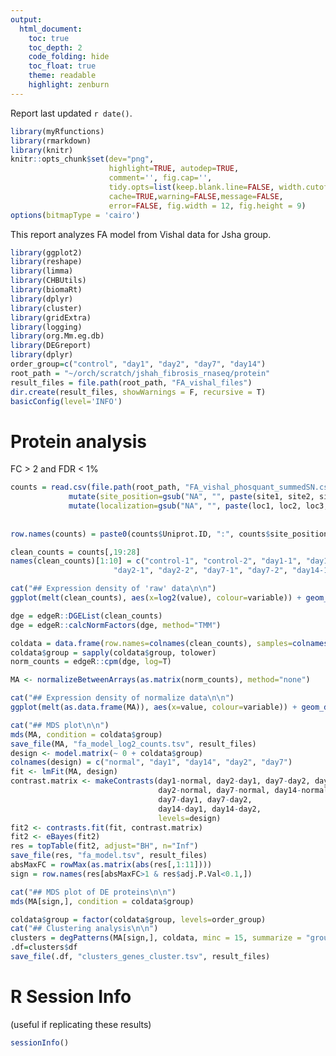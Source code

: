 ```yaml
---
output:
  html_document:
    toc: true
    toc_depth: 2
    code_folding: hide
    toc_float: true
    theme: readable
    highlight: zenburn
---
```


Report last updated `r date()`.


```r
library(myRfunctions)
library(rmarkdown)
library(knitr)
knitr::opts_chunk$set(dev="png",
                      highlight=TRUE, autodep=TRUE,
                      comment='', fig.cap='',
                      tidy.opts=list(keep.blank.line=FALSE, width.cutoff=200),
                      cache=TRUE,warning=FALSE,message=FALSE,
                      error=FALSE, fig.width = 12, fig.height = 9)
options(bitmapType = 'cairo')
```
This report analyzes FA model from Vishal data for Jsha group.

```r
library(ggplot2)
library(reshape)
library(limma)
library(CHBUtils)
library(biomaRt)
library(dplyr)
library(cluster)
library(gridExtra)
library(logging)
library(org.Mm.eg.db)
library(DEGreport)
library(dplyr)
order_group=c("control", "day1", "day2", "day7", "day14")
root_path = "~/orch/scratch/jshah_fibrosis_rnaseq/protein"
result_files = file.path(root_path, "FA_vishal_files")
dir.create(result_files, showWarnings = F, recursive = T)
basicConfig(level='INFO')
```

# Protein analysis {.tabset}

FC > 2 and FDR < 1%

```r
counts = read.csv(file.path(root_path, "FA_vishal_phosquant_summedSN.csv")) %>% tidyr::separate(Protein.ID, c("sp", "Uniprot.ID", "type"),sep = "[::|::]", extra = "merge") %>%
             mutate(site_position=gsub("NA", "", paste(site1, site2, site3, site4, sep=";"))) %>%
             mutate(localization=gsub("NA", "", paste(loc1, loc2, loc3, loc4, sep=";")))
             
    
row.names(counts) = paste0(counts$Uniprot.ID, ":", counts$site_position)

clean_counts = counts[,19:28]
names(clean_counts)[1:10] = c("control-1", "control-2", "day1-1", "day1-2",
                       "day2-1", "day2-2", "day7-1", "day7-2", "day14-1", "day14-2")

cat("## Expression density of 'raw' data\n\n")
ggplot(melt(clean_counts), aes(x=log2(value), colour=variable)) + geom_density()

dge = edgeR::DGEList(clean_counts)
dge = edgeR::calcNormFactors(dge, method="TMM")

coldata = data.frame(row.names=colnames(clean_counts), samples=colnames(clean_counts)) %>% tidyr::separate(samples,into = c("group"), extra = "drop")
coldata$group = sapply(coldata$group, tolower)
norm_counts = edgeR::cpm(dge, log=T)

MA <- normalizeBetweenArrays(as.matrix(norm_counts), method="none")

cat("## Expression density of normalize data\n\n")
ggplot(melt(as.data.frame(MA)), aes(x=value, colour=variable)) + geom_density()

cat("## MDS plot\n\n")
mds(MA, condition = coldata$group)
save_file(MA, "fa_model_log2_counts.tsv", result_files)
design <- model.matrix(~ 0 + coldata$group)
colnames(design) = c("normal", "day1", "day14", "day2", "day7")
fit <- lmFit(MA, design)
contrast.matrix <- makeContrasts(day1-normal, day2-day1, day7-day2, day14-day7, 
                                 day2-normal, day7-normal, day14-normal,
                                 day7-day1, day7-day2, 
                                 day14-day1, day14-day2,
                                 levels=design)
fit2 <- contrasts.fit(fit, contrast.matrix)
fit2 <- eBayes(fit2)
res = topTable(fit2, adjust="BH", n="Inf")
save_file(res, "fa_model.tsv", result_files)
absMaxFC = rowMax(as.matrix(abs(res[,1:11])))
sign = row.names(res[absMaxFC>1 & res$adj.P.Val<0.1,])

cat("## MDS plot of DE proteins\n\n")
mds(MA[sign,], condition = coldata$group)

coldata$group = factor(coldata$group, levels=order_group)
cat("## Clustering analysis\n\n")
clusters = degPatterns(MA[sign,], coldata, minc = 15, summarize = "group", time="group", col = NULL)
.df=clusters$df
save_file(.df, "clusters_genes_cluster.tsv", result_files)

```

# R Session Info

(useful if replicating these results)

```r
sessionInfo()
```


